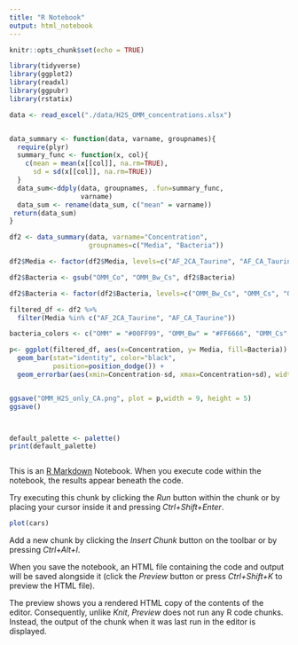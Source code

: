 ---
title: "R Notebook"
output: html_notebook
---

```{r}

knitr::opts_chunk$set(echo = TRUE)

library(tidyverse)
library(ggplot2)
library(readxl)
library(ggpubr)
library(rstatix)
```


```{r}
data <- read_excel("./data/H2S_OMM_concentrations.xlsx")


data_summary <- function(data, varname, groupnames){
  require(plyr)
  summary_func <- function(x, col){
    c(mean = mean(x[[col]], na.rm=TRUE),
      sd = sd(x[[col]], na.rm=TRUE))
  }
  data_sum<-ddply(data, groupnames, .fun=summary_func,
                  varname)
  data_sum <- rename(data_sum, c("mean" = varname))
 return(data_sum)
}

df2 <- data_summary(data, varname="Concentration", 
                    groupnames=c("Media", "Bacteria"))

df2$Media <- factor(df2$Media, levels=c("AF_2CA_Taurine", "AF_CA_Taurine", "AF_TCA_Taurine", "AF_TCA", "AF_taurine"))

df2$Bacteria <- gsub("OMM_Co", "OMM_Bw_Cs", df2$Bacteria)

df2$Bacteria <- factor(df2$Bacteria, levels=c("OMM_Bw_Cs", "OMM_Cs", "OMM_Bw","OMM"))

filtered_df <- df2 %>%
  filter(Media %in% c("AF_2CA_Taurine", "AF_CA_Taurine"))

bacteria_colors <- c("OMM" = "#00FF99", "OMM_Bw" = "#FF6666", "OMM_Cs" = "#33CCCC", "OMM_Bw_Cs" = "#CC99FF")

p<- ggplot(filtered_df, aes(x=Concentration, y= Media, fill=Bacteria)) + 
  geom_bar(stat="identity", color="black", 
           position=position_dodge()) + 
  geom_errorbar(aes(xmin=Concentration-sd, xmax=Concentration+sd), width=.2, position=position_dodge(.9)) + xlab("H2S Concentration (mM)") +  scale_fill_manual(values = bacteria_colors) 


ggsave("OMM_H2S_only_CA.png", plot = p,width = 9, height = 5)
ggsave()



default_palette <- palette()
print(default_palette)



```

This is an [R Markdown](http://rmarkdown.rstudio.com) Notebook. When you execute code within the notebook, the results appear beneath the code. 

Try executing this chunk by clicking the *Run* button within the chunk or by placing your cursor inside it and pressing *Ctrl+Shift+Enter*. 

```{r}
plot(cars)
```

Add a new chunk by clicking the *Insert Chunk* button on the toolbar or by pressing *Ctrl+Alt+I*.

When you save the notebook, an HTML file containing the code and output will be saved alongside it (click the *Preview* button or press *Ctrl+Shift+K* to preview the HTML file).

The preview shows you a rendered HTML copy of the contents of the editor. Consequently, unlike *Knit*, *Preview* does not run any R code chunks. Instead, the output of the chunk when it was last run in the editor is displayed.

